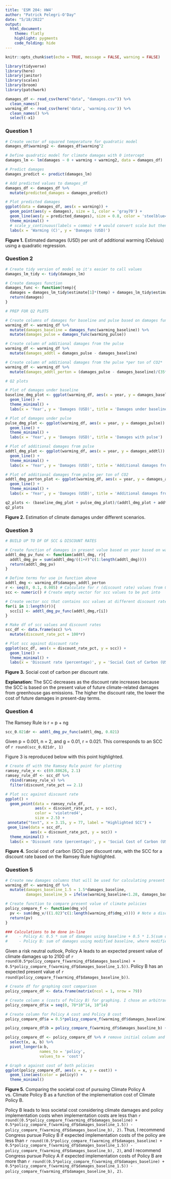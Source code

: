 ```yaml
---
title: 'ESM 204: HW4'
author: "Patrick Pelegri-O'Day"
date: "5/18/2022"
output:
  html_document: 
    theme: flatly
    highlight: pygments
    code_folding: hide
---
```


```r
knitr::opts_chunk$set(echo = TRUE, message = FALSE, warning = FALSE)

library(tidyverse)
library(here)
library(janitor)
library(scales)
library(broom)
library(patchwork)
```

```r
damages_df <- read_csv(here("data", "damages.csv")) %>% 
  clean_names()
warming_df <- read_csv(here('data', 'warming.csv')) %>% 
  clean_names() %>% 
  select(-x1)
``` 

### Question 1

```r
# Create vector of squared temperature for quadratic model
damages_df$warming2 <- damages_df$warming^2

# Define quadratic model for climate damages with 0 intercept
damages_lm <- lm(damages ~ 0 + warming + warming2, data = damages_df)

# Predict damages
damages_predict <- predict(damages_lm)

# Add predicted values to damages_df
damages_df <- damages_df %>% 
  mutate(predicted_damages = damages_predict)
```

```r
# Plot predicted damages
ggplot(data = damages_df, aes(x = warming)) + 
  geom_point(aes(y = damages), size = 1, color = 'gray70') +
  geom_line(aes(y = predicted_damages), size = 0.8, color = 'steelblue4') +
  theme_minimal() + 
  # scale_y_continuous(labels = comma) + # would convert scale but then it's unreadable
  labs(x = 'Warming (C)', y = 'Damages (USD)')
```

**Figure 1.** Estimated damages (USD) per unit of additional warming (Celsius) using a quadratic regression.


### Question 2

```r
# Create tidy version of model so it's easier to call values
damages_lm_tidy <- tidy(damages_lm)
```

```r
# Create damages function
damages_func <- function(temp){
  damages = damages_lm_tidy$estimate[1]*(temp) + damages_lm_tidy$estimate[2]*((temp)^2)
  return(damages)
}
```

```r
# PREP FOR Q2 PLOTS

# Create columns of damages for baseline and pulse based on damages function calculated above
warming_df <- warming_df %>% 
  mutate(damages_baseline = damages_func(warming_baseline)) %>% 
  mutate(damages_pulse = damages_func(warming_pulse))

# Create column of additional damages from the pulse
warming_df <- warming_df %>% 
  mutate(damages_addtl = damages_pulse - damages_baseline)

# Create column of additional damages from the pulse *per ton of CO2*
warming_df <- warming_df %>% 
  mutate(damages_addtl_perton = (damages_pulse - damages_baseline)/(35*10^9))
```

```r
# Q2 plots

# Plot of damages under baseline
baseline_dmg_plot <- ggplot(warming_df, aes(x = year, y = damages_baseline)) +
  geom_line() +
  theme_minimal() +
  labs(x = 'Year', y = 'Damages (USD)', title = 'Damages under baseline')

# Plot of damages under pulse
pulse_dmg_plot <- ggplot(warming_df, aes(x = year, y = damages_pulse)) +
  geom_line() +
  theme_minimal() +
  labs(x = 'Year', y = 'Damages (USD)', title = 'Damages with pulse')

# Plot of additional damages from pulse
addtl_dmg_plot <- ggplot(warming_df, aes(x = year, y = damages_addtl)) +
  geom_line() +
  theme_minimal() +
  labs(x = 'Year', y = 'Damages (USD)', title = 'Additional damages from pulse')

# Plot of additional damages from pulse per ton of CO2
addtl_dmg_perton_plot <- ggplot(warming_df, aes(x = year, y = damages_addtl_perton)) +
  geom_line() +
  theme_minimal() +
  labs(x = 'Year', y = 'Damages (USD)', title = 'Additional damages from pulse \n per ton of CO2')

q2_plots <- (baseline_dmg_plot + pulse_dmg_plot)/(addtl_dmg_plot + addtl_dmg_perton_plot)
q2_plots
```

**Figure 2.** Estimation of climate damages under different scenarios.

### Question 3

```r
# BUILD UP TO DF OF SCC & DISCOUNT RATES

# Create function of damages in present value based on year based on warming_df
addtl_dmg_pv_func <- function(addtl_dmg, r){
  addtl_dmg_pv = sum(addtl_dmg/((1+r)^c(1:length(addtl_dmg))))
  return(addtl_dmg_pv)
}

# Define terms for use in function above
addtl_dmg <- warming_df$damages_addtl_perton 
r <- seq(0, 0.1, 0.005) # Calculate for r (discount rate) values from 0 to 10% in 0.5% increments
scc <- numeric() # Create empty vector for scc values to be put into

# Create vector scc that contains scc values at different discount rates
for(i in 1:length(r)){
  scc[i] <- addtl_dmg_pv_func(addtl_dmg,r[i])
}

# Make df of scc values and discount rates
scc_df <- data.frame(scc) %>% 
  mutate(discount_rate_pct = 100*r)
```

```r
# Plot scc against discount rate
ggplot(scc_df, aes(x = discount_rate_pct, y = scc)) +
  geom_line() +
  theme_minimal() + 
  labs(x = 'Discount rate (percentage)', y = 'Social Cost of Carbon (USD)')
```

**Figure 3.** Social cost of carbon per discount rate.

**Explanation:** The SCC decreases as the discount rate increases because the SCC is based on the present value of future climate-related damages from greenhouse gas emissions. The higher the discount rate, the lower the cost of future damages in present-day terms.

### Question 4

The Ramsey Rule is r = p + ng

```r
scc_0.021dr <- addtl_dmg_pv_func(addtl_dmg, 0.021)
```

Given p = 0.001, n = 2, and g = 0.01, r = 0.021. This corresponds to an SCC of `r round(scc_0.021dr, 1)`

Figure 3 is reproduced below with this point highlighted.

```r
# Create df with the Ramsey Rule point for plotting
ramsey_rule_v <- c(69.88626, 2.1)
ramsey_rule_df <- scc_df %>%
  rbind(ramsey_rule_v) %>%
  filter(discount_rate_pct == 2.1)
```

```r
# Plot scc against discount rate
ggplot() +
  geom_point(data = ramsey_rule_df, 
             aes(x = discount_rate_pct, y = scc),
             color = 'violetred4',
             size = 2.5) +
 annotate("text", x = 3.15, y = 77, label = "Highlighted SCC") +
 geom_line(data = scc_df,
           aes(x = discount_rate_pct, y = scc)) +
  theme_minimal() + 
  labs(x = 'Discount rate (percentage)', y = 'Social Cost of Carbon (USD)')
```

**Figure 4.** Social cost of carbon (SCC) per discount rate, with the SCC for a discount rate based on the Ramsey Rule highlighted.

### Question 5

```r
# Create new damages columns that will be used for calculating present value of Policies A and B
warming_df <- warming_df %>% 
  mutate(damages_baseline_1.5 = 1.5*damages_baseline,
         damages_baseline_b = ifelse(warming_baseline<1.28, damages_baseline, damages_baseline[29])) # I used 1.28 because the warming value for 2051 is 1.287 and we want to stop at 2050. 2050 is the 29th row of the df.
```

```r
# Create function to compare present value of climate policies
policy_compare_f <- function(dmg_v){ 
  pv <- sum(dmg_v/((1.02)^c(1:length(warming_df$dmg_v)))) # Note a discount rate of 0.02 is used
  return(pv)
}

### Calculations to be done in-line
#     - Policy A: 0.5 * sum of damages using baseline + 0.5 * 1.5(sum of damages using baseline)
#     - Policy B: sum of damages using modified baseline, where modified baseline uses 1.29 degrees after 2050
```

Given a risk neutral outlook, Policy A leads to an expected present value of climate damages up to 2100 of `r round(0.5*policy_compare_f(warming_df$damages_baseline) + 0.5*policy_compare_f(warming_df$damages_baseline_1.5))`. Policy B has an expected present value of `r round(policy_compare_f(warming_df$damages_baseline_b))`.

```r
# Create df for graphing cost comparison
policy_compare_df <- data.frame(matrix(ncol = 1, nrow = 79))

# Create column x (costs of Policy B) for graphing. I chose an arbitrary range of values from 0 to 78 x 10^14 for illustrative purposes
policy_compare_df$x = seq(0, 78*10^14, 10^14)

# Create column for Policy A cost and Policy B cost
policy_compare_df$a = 0.5*policy_compare_f(warming_df$damages_baseline) + 0.5*policy_compare_f(warming_df$damages_baseline_1.5) # column of Policy A costs

policy_compare_df$b = policy_compare_f(warming_df$damages_baseline_b) + policy_compare_df$x # column of Policy B costs

policy_compare_df <- policy_compare_df %>% # remove initial column and pivot longer for graphing
  select(x, a, b) %>% 
  pivot_longer(a:b, 
               names_to = 'policy', 
               values_to = 'cost')

```

```r
# Graph x against cost of both policies
ggplot(policy_compare_df, aes(x = x, y = cost)) +
  geom_line(aes(color = policy)) +
  theme_minimal()
```

**Figure 5.** Comparing the societal cost of pursuing Climate Policy A vs. Climate Policy B as a function of the implementation cost of Climate Policy B.

Policy B leads to less societal cost considering climate damages and policy implementation costs when implementation costs are less than `r round((0.5*policy_compare_f(warming_df$damages_baseline) + 0.5*policy_compare_f(warming_df$damages_baseline_1.5)) - policy_compare_f(warming_df$damages_baseline_b), 2)`. Thus, I recommend Congress pursue Policy B if expected implementation costs of the policy are less than `r round((0.5*policy_compare_f(warming_df$damages_baseline) + 0.5*policy_compare_f(warming_df$damages_baseline_1.5)) - policy_compare_f(warming_df$damages_baseline_b), 2)`, and I recommend Congress pursue Policy A if expected implementation costs of Policy B are more than `r round((0.5*policy_compare_f(warming_df$damages_baseline) + 0.5*policy_compare_f(warming_df$damages_baseline_1.5)) - policy_compare_f(warming_df$damages_baseline_b), 2)`.
